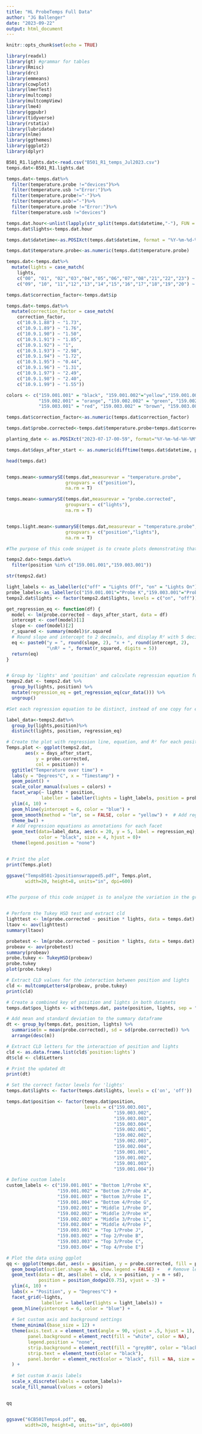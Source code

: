 ```yaml
---
title: "HL ProbeTemps Full Data"
author: "JG Ballenger"
date: "2023-09-22"
output: html_document
---
```


```r
knitr::opts_chunk$set(echo = TRUE)

library(readxl)
library(gt) #grammar for tables
library(Rmisc)
library(drc)
library(emmeans)
library(cowplot)
library(lmerTest)
library(multcomp)
library(multcompView)
library(lme4)
library(ggpubr)
library(tidyverse)
library(rstatix)
library(lubridate)
library(nlme)
library(ggthemes)
library(ggplot2)
library(dplyr)
```

```r

B501_R1.lights.dat<-read.csv("B501_R1_temps_Jul2023.csv")
temps.dat<-B501_R1.lights.dat

temps.dat<-temps.dat%>%
  filter(temperature.probe !="devices")%>%
  filter(temperature.usb !="Error:")%>%
  filter(temperature.probe!="-")%>%
  filter(temperature.usb!="-")%>%
  filter(temperature.probe !="Error:")%>%
  filter(temperature.usb !="devices")

temps.dat.hour<-unlist(lapply(str_split(temps.dat$datetime,"-"), FUN = function(l){return(l[4])}))
temps.dat$lights<-temps.dat.hour

temps.dat$datetime<-as.POSIXct(temps.dat$datetime, format = "%Y-%m-%d-%H-%M")

temps.dat$temperature.probe<-as.numeric(temps.dat$temperature.probe)

temps.dat<-temps.dat%>%
  mutate(lights = case_match(
    lights,
    c("00", "01", "02","03","04","05","06","07","08","21","22","23") ~ "off",
    c("09", "10", "11","12","13","14","15","16","17","18","19","20") ~ "on"))

temps.dat$correction_factor<-temps.dat$ip

temps.dat<-temps.dat%>%
  mutate(correction_factor = case_match(
    correction_factor,
    c("10.9.1.88") ~ "1.73",
    c("10.9.1.89") ~ "1.76",
    c("10.9.1.90") ~ "1.50",
    c("10.9.1.91") ~ "1.85",
    c("10.9.1.92") ~ "1",
    c("10.9.1.93") ~ "2.98",
    c("10.9.1.94") ~ "1.72",
    c("10.9.1.95") ~ "0.44",
    c("10.9.1.96") ~ "1.31",
    c("10.9.1.97") ~ "2.49",
    c("10.9.1.98") ~ "2.40",
    c("10.9.1.99") ~ "1.55"))

colors <- c("159.001.001" = "black", "159.001.002"="yellow","159.001.003"="grey","159.001.004" = "blue",
            "159.002.001" = "orange", "159.002.002" = "green", "159.002.003"="purple", "159.002.004"= "pink",
            "159.003.001" = "red", "159.003.002" = "brown", "159.003.003"="cyan", "150.003.004" = "magenta")

temps.dat$correction_factor<-as.numeric(temps.dat$correction_factor)

temps.dat$probe.corrected<-temps.dat$temperature.probe+temps.dat$correction_factor

planting_date <- as.POSIXct("2023-07-17-00-59", format="%Y-%m-%d-%H-%M")

temps.dat$days_after_start <- as.numeric(difftime(temps.dat$datetime, planting_date, units = "days"))

head(temps.dat)



```


```r

temps.mean<-summarySE(temps.dat,measurevar = "temperature.probe",
                      groupvars = c("position"),
                      na.rm = T)

temps.mean<-summarySE(temps.dat,measurevar = "probe.corrected",
                      groupvars = c("lights"),
                      na.rm = T)


temps.light.mean<-summarySE(temps.dat,measurevar = "temperature.probe",
                      groupvars = c("position","lights"),
                      na.rm = T)

```

```r

#The purpose of this code snippet is to create plots demonstrating that there is a low variation in probe readings, during the light and during the dark cycles of the growth chamber.

temps2.dat<-temps.dat%>%
  filter(position %in% c("159.001.001","159.003.001"))

str(temps2.dat)

light_labels <- as_labeller(c("off" = "Lights Off", "on" = "Lights On"))
probe_labels<-as_labeller(c("159.001.001"="Probe K","159.003.001"="Probe J"))
temps2.dat$lights <- factor(temps2.dat$lights, levels = c("on", "off"))

get_regression_eq <- function(df) {
  model <- lm(probe.corrected ~ days_after_start, data = df)
  intercept <- coef(model)[1]
  slope <- coef(model)[2]
  r_squared <- summary(model)$r.squared
  # Round slope and intercept to 2 decimals, and display R² with 5 decimals
  eq <- paste0("y = ", round(slope, 2), "x + ", round(intercept, 2), 
               "\nR² = ", format(r_squared, digits = 5))
  return(eq)
}


# Group by 'lights' and 'position' and calculate regression equation for each group
temps2.dat <- temps2.dat %>%
  group_by(lights, position) %>%
  mutate(regression_eq = get_regression_eq(cur_data())) %>%
  ungroup()

#Set each regression equation to be distinct, instead of one copy for every data point.

label_data<-temps2.dat%>%
  group_by(lights,position)%>%
  distinct(lights, position, regression_eq)

# Create the plot with regression line, equation, and R² for each position
Temps.plot <- ggplot(temps2.dat,                            
       aes(x = days_after_start,
           y = probe.corrected,
           col = position)) +
  ggtitle("Temperature over time") +
  labs(y = "Degrees°C", x = "Timestamp") +
  geom_point() +
  scale_color_manual(values = colors) +
  facet_wrap(~ lights * position, 
             labeller = labeller(lights = light_labels, position = probe_labels)) +  
  ylim(4, 10) +
  geom_hline(yintercept = 6, color = "blue") +
  geom_smooth(method = "lm", se = FALSE, color = "yellow") +  # Add regression line
  theme_bw() +
  # Add regression equations as annotations for each facet
  geom_text(data=label_data, aes(x = 20, y = 5, label = regression_eq), 
            color = "black", size = 4, hjust = 0)+
  theme(legend.position = "none") 


# Print the plot
print(Temps.plot)

ggsave("TempsB501-2positionswrapped5.pdf", Temps.plot,
       width=20, height=8, units="in", dpi=600)


```
```r




```

```r

#The purpose of this code snippet is to analyze the variation in the growth chamber using corrected values from the probes.


# Perform the Tukey HSD test and extract cld
lighttest <- lm(probe.corrected ~ position * lights, data = temps.dat)
ltaov <- aov(lighttest)
summary(ltaov)

probetest <- lm(probe.corrected ~ position * lights, data = temps.dat)
probeav <- aov(probetest)
summary(probeav)
probe.tukey <- TukeyHSD(probeav)
probe.tukey
plot(probe.tukey)

# Extract CLD values for the interaction between position and lights
cld <- multcompLetters4(probeav, probe.tukey)
print(cld)

# Create a combined key of position and lights in both datasets
temps.dat$pos_lights <- with(temps.dat, paste(position, lights, sep = ":"))

# Add mean and standard deviation to the summary dataframe
dt <- group_by(temps.dat, position, lights) %>%
  summarise(m = mean(probe.corrected), sd = sd(probe.corrected)) %>%
  arrange(desc(m))

# Extract CLD letters for the interaction of position and lights
cld <- as.data.frame.list(cld$`position:lights`)
dt$cld <- cld$Letters

# Print the updated dt
print(dt)

# Set the correct factor levels for 'lights'
temps.dat$lights <- factor(temps.dat$lights, levels = c('on', 'off'))

temps.dat$position <- factor(temps.dat$position, 
                             levels = c("159.003.001", 
                                        "159.003.002", 
                                        "159.003.003", 
                                        "159.003.004",
                                        "159.002.001", 
                                        "159.002.002", 
                                        "159.002.003", 
                                        "159.002.004",
                                        "159.001.001", 
                                        "159.001.002", 
                                        "159.001.003", 
                                        "159.001.004"))

# Define custom labels
custom_labels <- c("159.001.001" = "Bottom 1/Probe K",
                   "159.001.002" = "Bottom 2/Probe A",
                   "159.001.003" = "Bottom 3/Probe I",
                   "159.001.004" = "Bottom 4/Probe G",
                   "159.002.001" = "Middle 1/Probe D",
                   "159.002.002" = "Middle 2/Probe H",
                   "159.002.003" = "Middle 3/Probe L",
                   "159.002.004" = "Middle 4/Probe F",
                   "159.003.001" = "Top 1/Probe J",
                   "159.003.002" = "Top 2/Probe B",
                   "159.003.003" = "Top 3/Probe C",
                   "159.003.004" = "Top 4/Probe E")

# Plot the data using ggplot
qq <- ggplot(temps.dat, aes(x = position, y = probe.corrected, fill = position)) +
  geom_boxplot(outlier.shape = NA, show.legend = FALSE) +   # Remove legend from boxplot
  geom_text(data = dt, aes(label = cld, x = position, y = m + sd), 
            position = position_dodge2(0.75), vjust = -3) +
  ylim(4, 10) +
  labs(x = "Position", y = "Degrees°C") +
  facet_grid(~lights, 
             labeller = labeller(lights = light_labels)) +
  geom_hline(yintercept = 6, color = "blue") +
  
  # Set custom axis and background settings
  theme_minimal(base_size = 12) +
  theme(axis.text.x = element_text(angle = 90, vjust = .5, hjust = 1),
        panel.background = element_rect(fill = "white", color = NA),
        legend.position = "none",
        strip.background = element_rect(fill = "grey80", color = "black"),   # grey background and black border
        strip.text = element_text(color = "black"),
        panel.border = element_rect(color = "black", fill = NA, size = 1)# Text color inside the box
  ) +
  
  # Set custom X-axis labels
  scale_x_discrete(labels = custom_labels)+
  scale_fill_manual(values = colors)


qq


ggsave("6CB501Temps4.pdf", qq,
       width=20, height=8, units="in", dpi=600)


```

